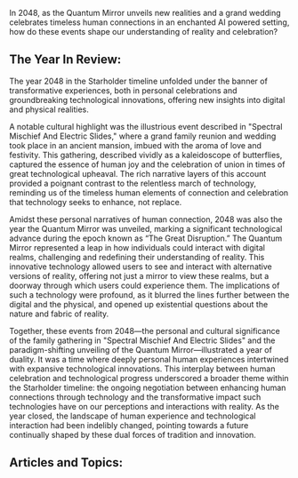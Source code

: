 In 2048, as the Quantum Mirror unveils new realities and a grand wedding celebrates timeless human connections in an enchanted AI powered setting, how do these events shape our understanding of reality and celebration?


## The Year In Review:
The year 2048 in the Starholder timeline unfolded under the banner of transformative experiences, both in personal celebrations and groundbreaking technological innovations, offering new insights into digital and physical realities.

A notable cultural highlight was the illustrious event described in "Spectral Mischief And Electric Slides," where a grand family reunion and wedding took place in an ancient mansion, imbued with the aroma of love and festivity. This gathering, described vividly as a kaleidoscope of butterflies, captured the essence of human joy and the celebration of union in times of great technological upheaval. The rich narrative layers of this account provided a poignant contrast to the relentless march of technology, reminding us of the timeless human elements of connection and celebration that technology seeks to enhance, not replace.

Amidst these personal narratives of human connection, 2048 was also the year the Quantum Mirror was unveiled, marking a significant technological advance during the epoch known as “The Great Disruption.” The Quantum Mirror represented a leap in how individuals could interact with digital realms, challenging and redefining their understanding of reality. This innovative technology allowed users to see and interact with alternative versions of reality, offering not just a mirror to view these realms, but a doorway through which users could experience them. The implications of such a technology were profound, as it blurred the lines further between the digital and the physical, and opened up existential questions about the nature and fabric of reality.

Together, these events from 2048—the personal and cultural significance of the family gathering in "Spectral Mischief And Electric Slides" and the paradigm-shifting unveiling of the Quantum Mirror—illustrated a year of duality. It was a time where deeply personal human experiences intertwined with expansive technological innovations. This interplay between human celebration and technological progress underscored a broader theme within the Starholder timeline: the ongoing negotiation between enhancing human connections through technology and the transformative impact such technologies have on our perceptions and interactions with reality. As the year closed, the landscape of human experience and technological interaction had been indelibly changed, pointing towards a future continually shaped by these dual forces of tradition and innovation.

## Articles and Topics:

